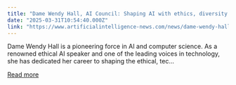 ```yaml
---
title: "Dame Wendy Hall, AI Council: Shaping AI with ethics, diversity and innovation"
date: "2025-03-31T10:54:40.000Z"
link: "https://www.artificialintelligence-news.com/news/dame-wendy-hall-ai-council-shaping-ai-with-ethics-diversity-and-innovation/"
---
```


Dame Wendy Hall is a pioneering force in AI and computer science. As a renowned ethical AI speaker and one of the leading voices in technology, she has dedicated her career to shaping the ethical, tec...

[Read more](https://www.artificialintelligence-news.com/news/dame-wendy-hall-ai-council-shaping-ai-with-ethics-diversity-and-innovation/)

